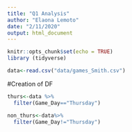 ```yaml
---
title: "Q1 Analysis"
author: "Elaona Lemoto"
date: "2/11/2020"
output: html_document
---
```


```r
knitr::opts_chunk$set(echo = TRUE)
library (tidyverse)
```

```r
data<-read.csv("data/games_Smith.csv")
```

#Creation of DF

```r
thurs<-data %>% 
  filter(Game_Day=="Thursday")

non_thurs<-data%>% 
  filter(Game_Day!="Thursday")
```

